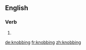 ==English==

===Verb===
{{head|en|present participle}}

# {{present participle of|knob|lang=en}}

[[de:knobbing]]
[[fr:knobbing]]
[[zh:knobbing]]